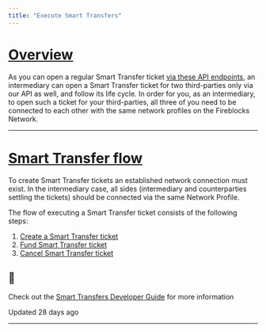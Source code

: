 ```yaml
---
title: "Execute Smart Transfers"
---
```


# [Overview](#overview)

As you can open a regular Smart Transfer ticket [via these API endpoints](/reference/createticket), an intermediary can open a Smart Transfer ticket for two third-parties only via our API as well, and follow its life cycle. In order for you, as an intermediary, to open such a ticket for your third-parties, all three of you need to be connected to each other with the same network profiles on the Fireblocks Network.

  

* * *

# [Smart Transfer flow](#smart-transfer-flow)

To create Smart Transfer tickets an established network connection must exist. In the intermediary case, all sides (intermediary and counterparties settling the tickets) should be connected via the same Network Profile.

The flow of executing a Smart Transfer ticket consists of the following steps:

1.  [Create a Smart Transfer ticket](/reference/createticket)
2.  [Fund Smart Transfer ticket](/reference/fulfillticket)
3.  [Cancel Smart Transfer ticket](/reference/cancelticket)

  
<Info>

## 📘

Check out the [Smart Transfers Developer Guide](/reference/execute-smart-transfers-1) for more information



</Info>

Updated 28 days ago

* * *
